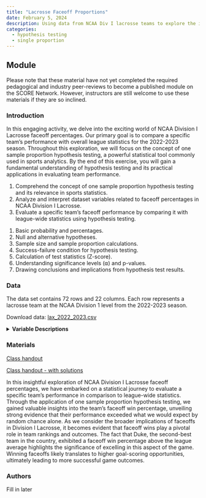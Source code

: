 ```yaml
---
title: "Lacrosse Faceoff Proportions"
date: February 5, 2024
description: Using data from NCAA Div I lacrosse teams to explore the importance of winning faceoffs
categories:
  - hypothesis testing
  - single proportion
---
```


## Module

Please note that these material have not yet completed the required pedagogical and industry peer-reviews to become a published module on the SCORE Network. However, instructors are still welcome to use these materials if they are so inclined.

### Introduction

In this engaging activity, we delve into the exciting world of NCAA Division I Lacrosse faceoff percentages. Our primary goal is to compare a specific team's performance with overall league statistics for the 2022-2023 season. Throughout this exploration, we will focus on the concept of one sample proportion hypothesis testing, a powerful statistical tool commonly used in sports analytics. By the end of this exercise, you will gain a fundamental understanding of hypothesis testing and its practical applications in evaluating team performance.

::: {.callout-note collapse="true" title="Learning Objectives"}
1.  Comprehend the concept of one sample proportion hypothesis testing and its relevance in sports statistics.
2.  Analyze and interpret dataset variables related to faceoff percentages in NCAA Division I Lacrosse.
3.  Evaluate a specific team's faceoff performance by comparing it with league-wide statistics using hypothesis testing.
:::

::: {.callout-note collapse="true" title="Methods"}
1.  Basic probability and percentages.
2.  Null and alternative hypotheses.
3.  Sample size and sample proportion calculations.
4.  Success-failure condition for hypothesis testing.
5.  Calculation of test statistics (Z-score).
6.  Understanding significance levels (⍺) and p-values.
7.  Drawing conclusions and implications from hypothesis test results.
:::

### Data

The data set contains 72 rows and 22 columns. Each row represents a lacrosse team at the NCAA Division 1 level from the 2022-2023 season.

Download data: [lax_2022_2023.csv](lax_2022_2023.csv)

<details>

<summary><b>Variable Descriptions</b></summary>

| Variable              | Description                                                                                                     |
|------------------|------------------------------------------------------|
| Team                  | college of the team                                                                                             |
| avg_assists           | average assists to goals per game                                                                               |
| avg_caused_turnovers  | average turnovers forced by the team per game                                                                   |
| clearing_pctg         | percentage of successful attempts to earn an offensive opportunity after gaining the ball in the teams own half |
| total_faceoffs        | total faceoffs taken by a team for the season                                                                   |
| faceoff_wins          | total faceoff wins by a team for the season                                                                     |
| faceoff_win_pct       | proportion of total faceoff wins out of total faceoffs                                                          |
| avg_goals             | average goals per game                                                                                          |
| avg_goals_allowed     | average goals allowed by the team per game                                                                      |
| avg_ground_balls      | average loose balls picked up by the team per game                                                              |
| man_down_defense_pctg | proportion of times a team stops the opponent from scoring while man down due to a penalty                      |
| man_up_offense_pctg   | proportion of times the offense scores out of total opportunities while man up                                  |
| avg_scoring_margin    | average margin of goals per game                                                                                |
| opp_clear_pctg        | opponents clearing percentage averaged by game                                                                  |
| avg_points            | average team points per game                                                                                    |
| avg_saves             | average saves per game                                                                                          |
| shot_pctg             | proportion of shots that go in out of total shots                                                               |
| avg_turnovers         | average turnovers that are directly the fault of a player per game                                              |
| W                     | total wins by the team                                                                                          |
| L                     | total losses by the team                                                                                        |
| win_loss_pctg         | proportion of games won out of total games  |

**Data Source**

Data collected from the NCAA Website for Men's Lacrosse Division I

<http://stats.ncaa.org/rankings/change_sport_year_div>

</details>

### Materials

[Class handout](single_prop_wksht.docx)

[Class handout - with solutions](single_prop_wksht_key.docx)

::: {.callout-note collapse="true" title="Conclusion"}
In this insightful exploration of NCAA Division I Lacrosse faceoff percentages, we have embarked on a statistical journey to evaluate a specific team's performance in comparison to league-wide statistics. Through the application of one sample proportion hypothesis testing, we gained valuable insights into the team's faceoff win percentage, unveiling strong evidence that their performance exceeded what we would expect by random chance alone. As we consider the broader implications of faceoffs in Division I Lacrosse, it becomes evident that faceoff wins play a pivotal role in team rankings and outcomes. The fact that Duke, the second-best team in the country, exhibited a faceoff win percentage above the league average highlights the significance of excelling in this aspect of the game. Winning faceoffs likely translates to higher goal-scoring opportunities, ultimately leading to more successful game outcomes.
:::

### Authors

Fill in later
